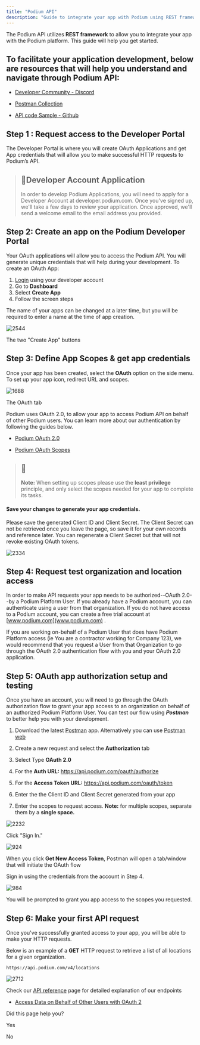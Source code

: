 ```yaml
---
title: "Podium API"
description: "Guide to integrate your app with Podium using REST framework"
---
```

The Podium API utilizes **REST framework** to allow you to integrate your app with the Podium platform. This guide will help you get started.

## To facilitate your application development, below are resources that will help you understand and navigate through Podium API:

*   [Developer Community - Discord](https://discord.gg/podiumdevelopers)
    
*   [Postman Collection](https://www.postman.com/podiumhq)
    
*   [API code Sample - Github](https://github.com/podium/podium-api-sample-contacts)
    

## Step 1 : Request access to the Developer Portal

The Developer Portal is where you will create OAuth Applications and get App credentials that will allow you to make successful HTTP requests to Podium’s API.

> ## 📘Developer Account Application
> 
> In order to develop Podium Applications, you will need to apply for a Developer Account at developer.podium.com. Once you've signed up, we'll take a few days to review your application. Once approved, we'll send a welcome email to the email address you provided.

## Step 2: Create an app on the Podium Developer Portal

Your OAuth applications will allow you to access the Podium API. You will generate unique credentials that will help during your development. To create an OAuth App:

1.  [Login](https://developer.podium.com/)
     using your developer account
2.  Go to **Dashboard**
3.  Select **Create App**
4.  Follow the screen steps

The name of your apps can be changed at a later time, but you will be required to enter a name at the time of app creation.

![2544](https://files.readme.io/626f110-Xnip2022-03-15_17-15-11.jpg "Xnip2022-03-15_17-15-11.jpg")

The two "Create App" buttons

## Step 3: Define App Scopes & get app credentials

Once your app has been created, select the **OAuth** option on the side menu. To set up your app icon, redirect URL and scopes.

![1688](https://files.readme.io/28960e7-Xnip2022-03-15_17-17-58.jpg "Xnip2022-03-15_17-17-58.jpg")

The OAuth tab

Podium uses OAuth 2.0, to allow your app to access Podium API on behalf of other Podium users. You can learn more about our authentication by following the guides below.

*   [Podium OAuth 2.0](/docs/oauth)
    
*   [Podium OAuth Scopes](/docs/oauth-scopes)
    

  

> ## 📘
> 
> **Note:** When setting up scopes please use the **least privilege** principle, and only select the scopes needed for your app to complete its tasks.

#### Save your changes to generate your app credentials.

Please save the generated Client ID and Client Secret. The Client Secret can not be retrieved once you leave the page, so save it for your own records and reference later. You can regenerate a Client Secret but that will not revoke existing OAuth tokens.

![2334](https://files.readme.io/bae0963-Screen_Shot_2022-03-14_at_12.18.40_PM.png "Screen Shot 2022-03-14 at 12.18.40 PM.png")

## Step 4: Request test organization and location access

In order to make API requests your app needs to be authorized--OAuth 2.0--by a Podium Platform User. If you already have a Podium account, you can authenticate using a user from that organization. If you do not have access to a Podium account, you can create a free trial account at [www.podium.com](www.podium.com)
.

If you are working on-behalf of a Podium User that does have Podium Platform access (ie You are a contractor working for Company 123), we would recommend that you request a User from that Organization to go through the OAuth 2.0 authentication flow with you and your OAuth 2.0 application.

## Step 5: OAuth app authorization setup and testing

Once you have an account, you will need to go through the OAuth authorization flow to grant your app access to an organization on behalf of an authorized Podium Platform User. You can test our flow using **_Postman_** to better help you with your development.

1.  Download the latest [Postman](https://www.postman.com/downloads/)
     app. Alternatively you can use [Postman web](https://web.postman.co/home)
    
2.  Create a new request and select the **Authorization** tab
3.  Select Type **OAuth 2.0**
4.  For the **Auth URL:** https://api.podium.com/oauth/authorize
5.  For the **Access Token URL:** https://api.podium.com/oauth/token
6.  Enter the the Client ID and Client Secret generated from your app
7.  Enter the scopes to request access. **Note:** for multiple scopes, separate them by a **single space.**

![2232](https://files.readme.io/3145971-Screen_Shot_2022-03-14_at_2.12.14_PM.png "Screen Shot 2022-03-14 at 2.12.14 PM.png")

Click "Sign In."

![924](https://files.readme.io/e8a6795-Screen_Shot_2022-03-14_at_2.21.59_PM.png "Screen Shot 2022-03-14 at 2.21.59 PM.png")

When you click **Get New Access Token**, Postman will open a tab/window that will initiate the OAuth flow

Sign in using the credentials from the account in Step 4.

![984](https://files.readme.io/b11b09b-Screen_Shot_2022-03-14_at_2.27.35_PM.png "Screen Shot 2022-03-14 at 2.27.35 PM.png")

You will be prompted to grant you app access to the scopes you requested.

## Step 6: Make your first API request

Once you've successfully granted access to your app, you will be able to make your HTTP requests.

Below is an example of a **GET** HTTP request to retrieve a list of all locations for a given organization.

```http
https://api.podium.com/v4/locations

```

![2712](https://files.readme.io/31dc55c-Screen_Shot_2022-03-14_at_4.42.36_PM.png "Screen Shot 2022-03-14 at 4.42.36 PM.png")

Check our [API reference](/reference/introduction)
 page for detailed explanation of our endpoints

*   [Access Data on Behalf of Other Users with OAuth 2](/docs/oauth)
    

Did this page help you?

Yes

No